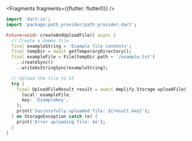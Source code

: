 


<Fragments fragments={{flutter: flutter0}} />

```dart
import 'dart:io';
import 'package:path_provider/path_provider.dart';

Future<void> createAndUploadFile() async {
  // Create a dummy file
  final exampleString = 'Example file contents';
  final tempDir = await getTemporaryDirectory();
  final exampleFile = File(tempDir.path + '/example.txt')
    ..createSync()
    ..writeAsStringSync(exampleString);

  // Upload the file to S3
  try {
    final UploadFileResult result = await Amplify.Storage.uploadFile(
      local: exampleFile,
      key: 'ExampleKey',
    );
    print('Successfully uploaded file: ${result.key}');
  } on StorageException catch (e) {
    print('Error uploading file: $e');
  }
}
```